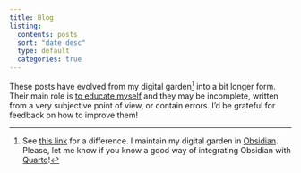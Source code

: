 ```yaml
---
title: Blog
listing:
  contents: posts
  sort: "date desc"
  type: default
  categories: true
---
```


These posts have evolved from my digital garden[^1] into a bit longer form.
Their main role is [to educate myself](https://rgiordan.github.io/meta/2019/07/26/why.html) and they may be incomplete, written from a very subjective point of view, or contain errors.
I'd be grateful for feedback on how to improve them!

[^1]: See [this link](https://joelhooks.com/digital-garden/) for a difference. I maintain my digital garden in [Obsidian](https://obsidian.md/). Please, let me know if you know a good way of integrating Obsidian with [Quarto](https://quarto.org/)!

